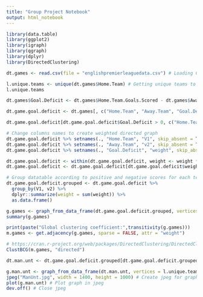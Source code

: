 ```yaml
---
title: "Group Project Notebook"
output: html_notebook
---
```


```r
library(data.table)
library(ggplot2)
library(igraph)
library(qgraph)
library(dplyr)
library(DirectedClustering)

dt.games <- read.csv(file = "englishpremierleaguedata.csv") # Loading CSV
```

```r
l.unique.teams <- unique(dt.games$Home.Team) # Getting unique teams to create vertices of graph
l.unique.teams
```

```r
dt.games$Goal.Deficit <- dt.games$Home.Team.Goals.Scored - dt.games$Away.Team.Goals.Scored # Goal deficit/superavit for home team
```

```r
dt.game.goal.deficit <- dt.games[, c("Home.Team", "Away.Team", "Goal.Deficit")] # Select only these 3 columns

dt.game.goal.deficit[dt.game.goal.deficit$Goal.Deficit > 0, c("Home.Team", "Away.Team")] <- dt.game.goal.deficit[dt.game.goal.deficit$Goal.Deficit > 0, c("Away.Team", "Home.Team")] # If Goal.Deficit > 0, change Home.Team to Away.Team and vice versa. In this case we want the origin of the edges of the directed graph to be the team that lost and the destiny, the team that won. It could be used oppositely, changing to Goal.Deficit < 0.

# Change columns names to create weighted directed graph
dt.game.goal.deficit %>% setnames(., "Home.Team", "V1", skip_absent = T)
dt.game.goal.deficit %>% setnames(., "Away.Team", "v2", skip_absent = T)
dt.game.goal.deficit %>% setnames(., "Goal.Deficit", "weight", skip_absent = T)

dt.game.goal.deficit <- within(dt.game.goal.deficit, weight <- weight * ifelse(weight < 0, -1, 1)) # If weight < 0, make it positive, since edges must all be positive. This can be done because we already swapped the values for Home.Team and Away.Team in case this value is negative
dt.game.goal.deficit <- dt.game.goal.deficit[dt.game.goal.deficit$weight != 0,] # Removing edges with weight 0

# Group datatable according to positive and negative scores for each team, so every vertex only has at most 2 edges with each other team, 1 incoming and 1 outgoing.
dt.game.goal.deficit.grouped <- dt.game.goal.deficit %>% 
  group_by(V1, v2) %>%
  dplyr::summarize(weight = sum(weight)) %>% 
  as.data.frame()
```

```r
g.games <- graph_from_data_frame(dt.game.goal.deficit.grouped, vertices = l.unique.teams)
summary(g.games)
```

```r
print(paste("Global clustering coefficient:",transitivity(g.games)))
m.games <- get.adjacency(g.games, sparse = FALSE, attr = "weight")

# https://cran.r-project.org/web/packages/DirectedClustering/DirectedClustering.pdf
ClustBCG(m.games, "directed")
```

```r
dt.man.unt <- dt.game.goal.deficit.grouped[dt.game.goal.deficit.grouped$V1 == "MAN UTD" | dt.game.goal.deficit.grouped$v2 == "MAN UTD",] # Getting rows for Manchester United

g.man.unt <- graph_from_data_frame(dt.man.unt, vertices = l.unique.teams) # Create graph from Manchester United datatable
jpeg("ManUnt.jpg", width = 1400, height = 1000) # Create jpeg for graph
plot(g.man.unt) # Plot graph in jpeg
dev.off() # Close jpeg
```

```r
```

```r
```

```r
```

```r
```

```r
```

```r
```

```r
```

```r
```